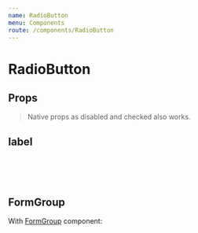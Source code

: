 ```yaml
---
name: RadioButton
menu: Components
route: /components/RadioButton
---
```



# RadioButton

<Playground>
	<RadioButton autoFocus />
</Playground>

## Props

<Props of={RadioButton} />

> Native props as disabled and checked also works.

## label

<Playground>
	<RadioButton name="option" label='Option 1' />
	<br />
	<RadioButton name="option" label='Option 2' />
	<br />
	<RadioButton name="option" label='Option 3' />
	<br />
	<RadioButton name="option" label='Option disabled' disabled />
</Playground>

## FormGroup

With [FormGroup](/components/FormGroup) component:

<Playground>
	<FormGroup label="Label" helpLabel="help label" tooltip="Lorem ipsum" helpText="Lorem ipsum dolor sit amet">
		<RadioButton name="option" label='Option 1' />
		<br />
		<RadioButton name="option" label='Option 2' />
		<br />
		<RadioButton name="option" label='Option 3' />
		<br />
		<RadioButton name="option" label='Option disabled' disabled />
	</FormGroup>
</Playground>
